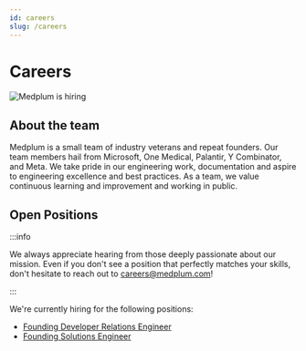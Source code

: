 ```yaml
---
id: careers
slug: /careers
---
```



# Careers

![Medplum is hiring](/img/hiring.webp)

<AboutMedplum />

## About the team

Medplum is a small team of industry veterans and repeat founders. Our team members hail from Microsoft, One Medical, Palantir, Y Combinator, and Meta. We take pride in our engineering work, documentation and aspire to engineering excellence and best practices. As a team, we value continuous learning and improvement and working in public.

## Open Positions

:::info

We always appreciate hearing from those deeply passionate about our mission. Even if you don't see a position that perfectly matches your skills, don't hesitate to reach out to careers@medplum.com!

:::

We're currently hiring for the following positions:

- [ Founding Developer Relations Engineer](./careers/devex-engineer)
- [ Founding Solutions Engineer](./careers/solutions-engineer)
